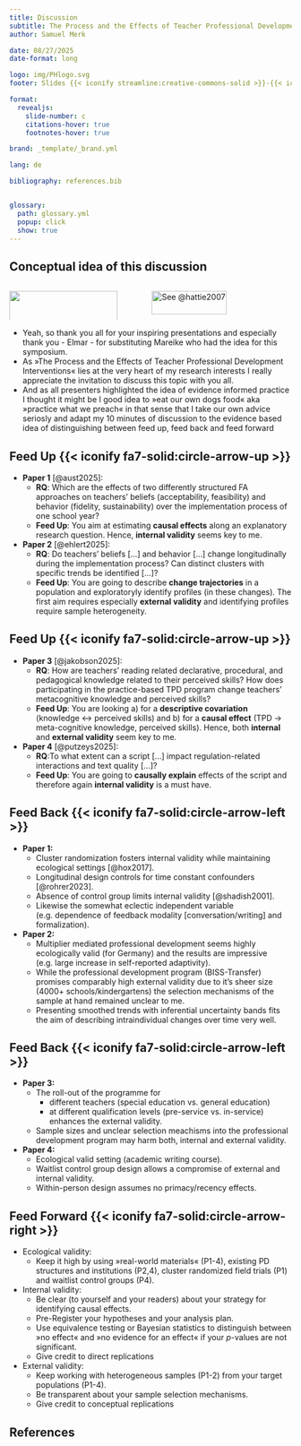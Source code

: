 ```yaml
---
title: Discussion
subtitle: The Process and the Effects of Teacher Professional Development Interventions
author: Samuel Merk 

date: 08/27/2025
date-format: long

logo: img/PHlogo.svg
footer: Slides {{< iconify streamline:creative-commons-solid >}}-{{< iconify fa6-brands:creative-commons-by >}}-licenced at https://ogy.de/merk026

format: 
  revealjs:
    slide-number: c
    citations-hover: true
    footnotes-hover: true

brand: _template/_brand.yml    

lang: de

bibliography: references.bib


glossary:
  path: glossary.yml
  popup: click
  show: true
---
```


## Conceptual idea of this discussion {.center}

::::::: columns
:::: {.column width="40%"}
::: fragment
![](img/dogfooding.png){width="100%"}
:::
::::

:::: {.column width="60%"}
::: fragment
![See @hattie2007](img/FeedCircle.svg){width="80%"}
:::
::::
:::::::

::: notes
-   Yeah, so thank you all for your inspiring presentations and especially thank you - Elmar - for substituting Mareike who had the idea for this symposium.
-   As »The Process and the Effects of Teacher Professional Development Interventions« lies at the very heart of my research interests I really appreciate the invitation to discuss this topic with you all.
-   And as all presenters highlighted the idea of evidence informed practice I thought it might be I good idea to »eat our own dogs food« aka »practice what we preach« in that sense that I take our own advice seriosly and adapt my 10 minutes of discussion to the evidence based idea of distinguishing between feed up, feed back and feed forward
:::

## Feed Up {{< iconify fa7-solid:circle-arrow-up >}} {.smaller}

-   **Paper 1** [@aust2025]:
    -   **RQ**: Which are the effects of two differently structured FA approaches on teachers’ beliefs (acceptability, feasibility) and behavior (fidelity, sustainability) over the implementation process of one school year?
    -   **Feed Up**: You aim at estimating **causal effects** along an explanatory research question. Hence, **internal validity** seems key to me.
-   **Paper 2** [@ehlert2025]:
    -   **RQ**: Do teachers’ beliefs \[...\] and behavior \[...\] change longitudinally during the implementation process? Can distinct clusters with specific trends be identified \[...\]?
    -   **Feed Up**: You are going to describe **change trajectories** in a population and exploratoryly identify profiles (in these changes). The first aim requires especially **external validity** and identifying profiles require sample heterogeneity.

## Feed Up {{< iconify fa7-solid:circle-arrow-up >}} {.smaller}

-   **Paper 3** [@jakobson2025]:
    -   **RQ**: How are teachers’ reading related declarative, procedural, and pedagogical knowledge related to their perceived skills? How does participating in the practice-based TPD program change teachers’ metacognitive knowledge and perceived skills?
    -   **Feed Up**: You are looking a) for a **descriptive covariation** (knowledge $\leftrightarrow$ perceived skills) and b) for a **causal effect** (TPD $\rightarrow$ meta-cognitive knowledge, perceived skills). Hence, both **internal** and **external validity** seem key to me.
-   **Paper 4** [@putzeys2025]:
    -   **RQ**:To what extent can a script \[...\] impact regulation-related interactions and text quality \[...\]?
    -   **Feed Up**: You are going to **causally explain**  effects of the script and therefore again **internal validity** is a must have.

## Feed Back {{< iconify fa7-solid:circle-arrow-left >}} {.smaller .scrollable}
-   **Paper 1:**
    -   Cluster randomization fosters internal validity while maintaining ecological settings [@hox2017].
    -   Longitudinal design controls for time constant confounders [@rohrer2023].
    -   Absence of control group limits internal validity [@shadish2001].
    -   Likewise the somewhat eclectic independent variable (e.g. dependence of feedback modality \[conversation/writing\] and formalization).
-   **Paper 2:**
    -   Multiplier mediated professional development seems highly ecologically valid (for Germany) and the results are impressive (e.g. large increase in self-reported adaptivity).
    -   While the professional development program (BISS-Transfer) promises comparably high external validity due to it's sheer size (4000+ schools/kindergartens) the selection mechanisms of the sample at hand remained unclear to me.
    -   Presenting smoothed trends with inferential uncertainty bands fits the aim of describing intraindividual changes over time very well.

## Feed Back {{< iconify fa7-solid:circle-arrow-left >}} {.smaller}
-   **Paper 3:**
    -   The roll-out of the programme for 
        - different teachers (special education vs. general education) 
        - at different qualification levels (pre-service vs. in-service) enhances the external validity.
    -   Sample sizes and unclear selection meachisms into the professional development program may harm both, internal and external validity.
-   **Paper 4:**
    -   Ecological valid setting (academic writing course).
    -   Waitlist control group design allows a compromise of external and internal validity.
    -   Within-person design assumes no primacy/recency effects.

## Feed Forward {{< iconify fa7-solid:circle-arrow-right >}} {.smaller .scrollable}
- Ecological validity: 
   - Keep it high by using »real-world materials« (P1-4), existing PD structures and institutions (P2,4), cluster randomized field trials (P1) and waitlist control groups (P4).
- Internal validity:
   - Be clear (to yourself and your readers) about your strategy for identifying causal effects.
   - Pre-Register your hypotheses and your analysis plan.
   - Use equivalence testing or Bayesian statistics to distinguish between »no effect« and »no evidence for an effect« if your *p*-values are not significant.
   - Give credit to direct replications
- External validity:
   - Keep working with heterogeneous samples (P1-2) from your target populations (P1-4).
   - Be transparent about your sample selection mechanisms.
   - Give credit to conceptual replications




## References {.smaller}

::: footer
:::